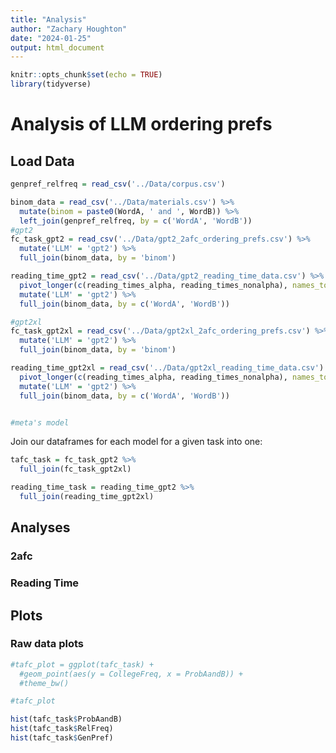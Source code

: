 ```yaml
---
title: "Analysis"
author: "Zachary Houghton"
date: "2024-01-25"
output: html_document
---
```


```r
knitr::opts_chunk$set(echo = TRUE)
library(tidyverse)
```

# Analysis of LLM ordering prefs

## Load Data

<!--# to-do: get gen-prefs -->

```r
genpref_relfreq = read_csv('../Data/corpus.csv')

binom_data = read_csv('../Data/materials.csv') %>%
  mutate(binom = paste0(WordA, ' and ', WordB)) %>%
  left_join(genpref_relfreq, by = c('WordA', 'WordB'))
#gpt2
fc_task_gpt2 = read_csv('../Data/gpt2_2afc_ordering_prefs.csv') %>%
  mutate('LLM' = 'gpt2') %>%
  full_join(binom_data, by = 'binom')

reading_time_gpt2 = read_csv('../Data/gpt2_reading_time_data.csv') %>%
  pivot_longer(c(reading_times_alpha, reading_times_nonalpha), names_to = 'condition', values_to = 'reading_times') %>%
  mutate('LLM' = 'gpt2') %>%
  full_join(binom_data, by = c('WordA', 'WordB'))

#gpt2xl
fc_task_gpt2xl = read_csv('../Data/gpt2xl_2afc_ordering_prefs.csv') %>%
  mutate('LLM' = 'gpt2') %>%
  full_join(binom_data, by = 'binom')

reading_time_gpt2xl = read_csv('../Data/gpt2xl_reading_time_data.csv') %>%
  pivot_longer(c(reading_times_alpha, reading_times_nonalpha), names_to = 'condition', values_to = 'reading_times') %>%
  mutate('LLM' = 'gpt2') %>%
  full_join(binom_data, by = c('WordA', 'WordB'))


#meta's model
```

Join our dataframes for each model for a given task into one:

```r
tafc_task = fc_task_gpt2 %>%
  full_join(fc_task_gpt2xl)

reading_time_task = reading_time_gpt2 %>%
  full_join(reading_time_gpt2xl)
```

## Analyses

### 2afc 

### Reading Time

## Plots

### Raw data plots

```r
#tafc_plot = ggplot(tafc_task) +
  #geom_point(aes(y = CollegeFreq, x = ProbAandB)) +
  #theme_bw()

#tafc_plot

hist(tafc_task$ProbAandB)
hist(tafc_task$RelFreq)
hist(tafc_task$GenPref)
```
